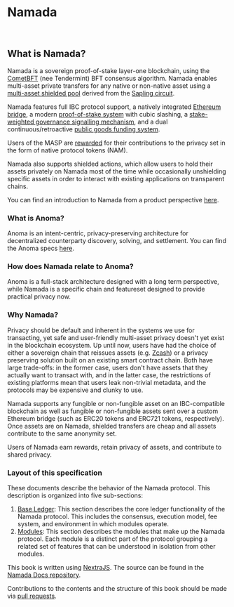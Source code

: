 
# Namada

<br />
<SpecsAscii/>

## What is Namada?

Namada is a sovereign proof-of-stake layer-one blockchain, using the [CometBFT](https://cometbft.com/) (nee Tendermint) BFT consensus algorithm. Namada enables multi-asset private transfers for any native or non-native asset using a [multi-asset shielded pool](https://research.metastate.dev/multi-asset_shielded_pool/) derived from the [Sapling circuit](https://z.cash/upgrade/sapling/).

Namada features full IBC protocol support, a natively integrated [Ethereum bridge](./modules/ethereum-bridge.mdx), a modern [proof-of-stake system](./modules/proof-of-stake.mdx) with cubic slashing, a [stake-weighted governance signalling mechanism](./modules/governance.mdx), and a dual continuous/retroactive [public goods funding system](./modules/governance/public-goods-funding.mdx).

Users of the MASP are [rewarded](./modules/masp/shielded-pool-incentives.mdx) for their contributions to the privacy set in the form of native protocol tokens (NAM). 

Namada also supports shielded actions, which allow users to hold their assets privately on Namada most of the time while occasionally unshielding specific assets in order to interact with existing applications on transparent chains.

You can find an introduction to Namada from a product perspective [here](https://blog.namada.net/introducing-namada-interchain-asset-agnostic-privacy/).

### What is Anoma?

Anoma is an intent-centric, privacy-preserving architecture for decentralized counterparty discovery, solving, and settlement. You can find the Anoma specs [here](https://specs.anoma.net).

### How does Namada relate to Anoma?

Anoma is a full-stack architecture designed with a long term perspective, while Namada is a specific chain and featureset designed to provide practical privacy now.

### Why Namada?

Privacy should be default and inherent in the systems we use for transacting, yet safe and user-friendly multi-asset privacy doesn't yet exist in the blockchain ecosystem.
Up until now, users have had the choice of either a sovereign chain that reissues assets (e.g. [Zcash](https://z.cash/))
or a privacy preserving solution built on an existing smart contract chain. Both have large trade-offs: in the former case, users don't have assets that they actually want to transact with, and in the latter case, the restrictions of existing platforms mean that users leak non-trivial metadata, and the protocols may be expensive and clunky to use.

Namada supports any fungible or non-fungible asset on an IBC-compatible blockchain
as well as fungible or non-fungible assets sent over a custom Ethereum bridge (such as ERC20 tokens and ERC721 tokens, respectively). Once assets are on Namada, shielded transfers are cheap and all assets contribute to the same anonymity set.

Users of Namada earn rewards, retain privacy of assets, and contribute to shared privacy.

### Layout of this specification

These documents describe the behavior of the Namada protocol. This description is organized into five sub-sections:

1. [Base Ledger](./base-ledger.mdx): This section describes the core ledger functionality of the Namada protocol. This includes the consensus, execution model, fee system, and environment in which modules operate.
2. [Modules](./modules.mdx): This section describes the modules that make up the Namada protocol. Each module is a distinct part of the protocol grouping a related set of features that can be understood in isolation from other modules.

This book is written using [NextraJS](https://nextra.site/). The source can be found in the [Namada Docs repository](https://github.com/anoma/namada-docs/tree/master/packages/specs).

Contributions to the contents and the structure of this book should be made via [pull requests](https://github.com/anoma/namada-docs/pulls).
